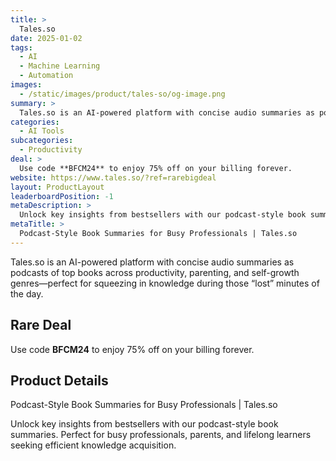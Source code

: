 ```yaml
---
title: >
  Tales.so
date: 2025-01-02
tags:
  - AI
  - Machine Learning
  - Automation
images:
  - /static/images/product/tales-so/og-image.png
summary: >
  Tales.so is an AI-powered platform with concise audio summaries as podcasts of top books across productivity, parenting, and self-growth genres—perfect for squeezing in knowledge during those “lost” minutes of the day.
categories:
  - AI Tools
subcategories:
  - Productivity
deal: >
  Use code **BFCM24** to enjoy 75% off on your billing forever.
website: https://www.tales.so/?ref=rarebigdeal
layout: ProductLayout
leaderboardPosition: -1
metaDescription: >
  Unlock key insights from bestsellers with our podcast-style book summaries. Perfect for busy professionals, parents, and lifelong learners seeking efficient knowledge acquisition.
metaTitle: >
  Podcast-Style Book Summaries for Busy Professionals | Tales.so
---
```

Tales.so is an AI-powered platform with concise audio summaries as podcasts of top books across productivity, parenting, and self-growth genres—perfect for squeezing in knowledge during those “lost” minutes of the day.

## Rare Deal

Use code **BFCM24** to enjoy 75% off on your billing forever.

## Product Details

Podcast-Style Book Summaries for Busy Professionals | Tales.so

Unlock key insights from bestsellers with our podcast-style book summaries. Perfect for busy professionals, parents, and lifelong learners seeking efficient knowledge acquisition.
